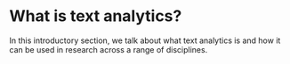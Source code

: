 # What is text analytics?

In this introductory section, we talk about what text analytics is and how it can be used in research across a range of disciplines.